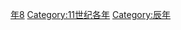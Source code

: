 {{Catnav|頁面分類|历史|歷史時代|年|11世纪各年}}
{{Commons category|1088}}

[[Category:1080年代|年8]]
[[Category:11世纪各年|Category:11世纪各年]]
[[Category:辰年|Category:辰年]]